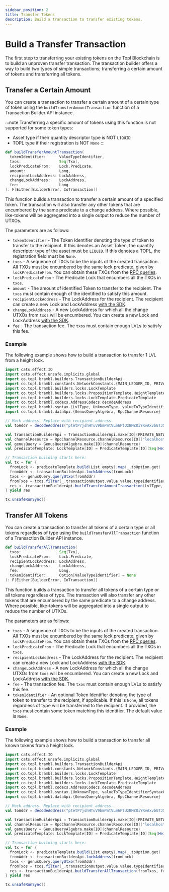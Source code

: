 ```yaml
---
sidebar_position: 2
title: Transfer Tokens
description: Build a transaction to transfer existing tokens.
---
```



# Build a Transfer Transaction

The first step to transferring your existing tokens on the Topl Blockchain is to build an unproven transfer transaction.
The transaction builder offers a way to build two types of simple transactions; transferring a certain amount of tokens
and transferring all tokens.

<RevealedLock/>

## Transfer a Certain Amount

You can create a transaction to transfer a certain amount of a certain type of token using
the <ScaladocLink path="co/topl/brambl/builders/TransactionBuilderApi.html#buildTransferAmountTransaction(ValueTypeIdentifier,Seq[Txo],Predicate,Long,LockAddress,LockAddress,Long):F[Either[BuilderError,IoTransaction]]"><code>buildTransferAmountTransaction</code></ScaladocLink>
function of a Transaction Builder API instance.

:::note
Transferring a specific amount of tokens using this function is not supported for some token types:
- Asset type if their quantity descriptor type is NOT `LIQUID`
- TOPL type if their registration is NOT `None`
:::

```scala
def buildTransferAmountTransaction(
  tokenIdentifier:      ValueTypeIdentifier,
  txos:                 Seq[Txo],
  lockPredicateFrom:    Lock.Predicate,
  amount:               Long,
  recipientLockAddress: LockAddress,
  changeLockAddress:    LockAddress,
  fee:                  Long
): F[Either[BuilderError, IoTransaction]]
```

This function builds a transaction to transfer a certain amount of a specified token. The transaction will also transfer
any other tokens that are encumbered by the same predicate to a change address. Where possible, like-tokens will be
aggregated into a single output to reduce the number of UTXOs.

The parameters are as follows:
- `tokenIdentifier` - The Token Identifier denoting the type of token to transfer to the recipient. If this denotes an
Asset Token, the quantity descriptor type of the asset must be `LIQUID`. If this denotes a TOPL, the registration field
must be `None`.
- `txos` - A sequence of TXOs to be the inputs of the created transaction. All TXOs must be encumbered by the same lock
predicate, given by `lockPredicateFrom`. You can obtain these TXOs from the [RPC queries](../rpc#querying-utxos).
- `lockPredicateFrom` - The Predicate Lock that encumbers all the TXOs in `txos`.
- `amount` - The amount of identified Token to transfer to the recipient. The `txos` must contain enough of the
identified to satisfy this amount.
- `recipientLockAddress` - The LockAddress for the recipient. The recipient can create a new Lock and
LockAddress [with the SDK](../locks).
- `changeLockAddress` - A new LockAddress for which all the change UTXOs from `txos` will be encumbered. You can create a new
Lock and LockAddress [with the SDK](../locks).
- `fee` - The transaction fee. The `txos` must contain enough LVLs to satisfy this fee.

<TxReturn tokenType="transferred" />

### Example

The following example shows how to build a transaction to transfer 1 LVL from a height lock.

```scala
import cats.effect.IO
import cats.effect.unsafe.implicits.global
import co.topl.brambl.builders.TransactionBuilderApi
import co.topl.brambl.constants.NetworkConstants.{MAIN_LEDGER_ID, PRIVATE_NETWORK_ID}
import co.topl.brambl.builders.locks.LockTemplate
import co.topl.brambl.builders.locks.PropositionTemplate.HeightTemplate
import co.topl.brambl.builders.locks.LockTemplate.PredicateTemplate
import co.topl.brambl.codecs.AddressCodecs.decodeAddress
import co.topl.brambl.syntax.{LvlType, UnknownType, valueToTypeIdentifierSyntaxOps}
import co.topl.brambl.dataApi.{GenusQueryAlgebra, RpcChannelResource}

// Mock address. Replace with recipient address.
val toAddr = decodeAddress("ptetP7jshHTuV9bmPmtVLm6PtUzBMZ8iYRvAxvbGTJ5VgiEPHqCCnZ8MLLdi").toOption.get

val transactionBuilderApi = TransactionBuilderApi.make[IO](PRIVATE_NETWORK_ID, MAIN_LEDGER_ID)
val channelResource = RpcChannelResource.channelResource[IO]("localhost", 9084, secureConnection = false)
val genusQuery = GenusQueryAlgebra.make[IO](channelResource)
val predicateTemplate: LockTemplate[IO] = PredicateTemplate[IO](Seq(HeightTemplate("header", 1, Long.MaxValue)), 1)

// Transaction building starts here:
val tx = for {
  fromLock <- predicateTemplate.build(List.empty).map(_.toOption.get)
  fromAddr <- transactionBuilderApi.lockAddress(fromLock)
  txos <- genusQuery.queryUtxo(fromAddr)
  fromTxos = txos.filter(_.transactionOutput.value.value.typeIdentifier != UnknownType)
  res <- transactionBuilderApi.buildTransferAmountTransaction(LvlType, fromTxos, fromLock.getPredicate, 1L, toAddr, toAddr, 1L)
} yield res

tx.unsafeRunSync()
```

## Transfer All Tokens

You can create a transaction to transfer all tokens of a certain type or all tokens regardless of type using
the <ScaladocLink path="co/topl/brambl/builders/TransactionBuilderApi.html#buildTransferAllTransaction(Seq[Txo],Predicate,LockAddress,LockAddress,Long,Option[ValueTypeIdentifier]):F[Either[BuilderError,IoTransaction]]"><code>buildTransferAllTransaction</code></ScaladocLink>
function of a Transaction Builder API instance.

```scala
def buildTransferAllTransaction(
  txos:                 Seq[Txo],
  lockPredicateFrom:    Lock.Predicate,
  recipientLockAddress: LockAddress,
  changeLockAddress:    LockAddress,
  fee:                  Long,
  tokenIdentifier:      Option[ValueTypeIdentifier] = None
): F[Either[BuilderError, IoTransaction]]
```

This function builds a transaction to transfer all tokens of a certain type or all tokens regardless of type. The
transaction will also transfer any other tokens that are encumbered by the same predicate to a change address. Where
possible, like-tokens will be aggregated into a single output to reduce the number of UTXOs.

The parameters are as follows:
- `txos` - A sequence of TXOs to be the inputs of the created transaction. All TXOs must be encumbered by the same lock
predicate, given by `lockPredicateFrom`. You can obtain these TXOs from the [RPC queries](../rpc#querying-utxos).
- `lockPredicateFrom` - The Predicate Lock that encumbers all the TXOs in `txos`.
- `recipientLockAddress` - The LockAddress for the recipient. The recipient can create a new Lock and
LockAddress [with the SDK](../locks).
- `changeLockAddress` - A new LockAddress for which all the change UTXOs from `txos` will be encumbered. You can create a new
Lock and LockAddress [with the SDK](../locks).
- `fee` - The transaction fee. The `txos` must contain enough LVLs to satisfy this fee.
- `tokenIdentifier` - An optional Token Identifier denoting the type of token to transfer to the recipient, if applicable.
If this is `None`, all tokens regardless of type will be transferred to the recipient. If provided, the `txos` must contain
some token matching this identifier. The default value is `None`.

<TxReturn tokenType="transferred" />

### Example

The following example shows how to build a transaction to transfer all known tokens from a height lock.

```scala
import cats.effect.IO
import cats.effect.unsafe.implicits.global
import co.topl.brambl.builders.TransactionBuilderApi
import co.topl.brambl.constants.NetworkConstants.{MAIN_LEDGER_ID, PRIVATE_NETWORK_ID}
import co.topl.brambl.builders.locks.LockTemplate
import co.topl.brambl.builders.locks.PropositionTemplate.HeightTemplate
import co.topl.brambl.builders.locks.LockTemplate.PredicateTemplate
import co.topl.brambl.codecs.AddressCodecs.decodeAddress
import co.topl.brambl.syntax.{UnknownType, valueToTypeIdentifierSyntaxOps}
import co.topl.brambl.dataApi.{GenusQueryAlgebra, RpcChannelResource}

// Mock address. Replace with recipient address.
val toAddr = decodeAddress("ptetP7jshHTuV9bmPmtVLm6PtUzBMZ8iYRvAxvbGTJ5VgiEPHqCCnZ8MLLdi").toOption.get

val transactionBuilderApi = TransactionBuilderApi.make[IO](PRIVATE_NETWORK_ID, MAIN_LEDGER_ID)
val channelResource = RpcChannelResource.channelResource[IO]("localhost", 9084, secureConnection = false)
val genusQuery = GenusQueryAlgebra.make[IO](channelResource)
val predicateTemplate: LockTemplate[IO] = PredicateTemplate[IO](Seq(HeightTemplate("header", 1, Long.MaxValue)), 1)

// Transaction building starts here:
val tx = for {
  fromLock <- predicateTemplate.build(List.empty).map(_.toOption.get)
  fromAddr <- transactionBuilderApi.lockAddress(fromLock)
  txos <- genusQuery.queryUtxo(fromAddr)
  fromTxos = txos.filter(_.transactionOutput.value.value.typeIdentifier != UnknownType)
  res <- transactionBuilderApi.buildTransferAllTransaction(fromTxos, fromLock.getPredicate, toAddr, toAddr, 1L)
} yield res

tx.unsafeRunSync()
```